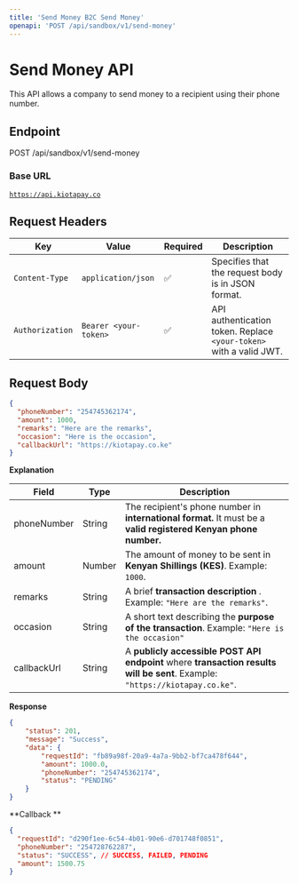 ```yaml
---
title: 'Send Money B2C Send Money'
openapi: 'POST /api/sandbox/v1/send-money'
---
```


# Send Money API

This API allows a company to send money to a recipient using their phone number.

## Endpoint

POST /api/sandbox/v1/send-money

### Base URL

[`https://api.kiotapay.co`](https://api.kiotapay.co)


## **Request Headers**

| Key             | Value                 | Required | Description                                                        |
| --------------- | --------------------- | -------- | ------------------------------------------------------------------ |
| `Content-Type`  | `application/json`    | ✅        | Specifies that the request body is in JSON format.                 |
| `Authorization` | `Bearer <your-token>` | ✅        | API authentication token. Replace `<your-token>` with a valid JWT. |

## Request Body

```json
{
  "phoneNumber": "254745362174",
  "amount": 1000,
  "remarks": "Here are the remarks",
  "occasion": "Here is the occasion",
  "callbackUrl": "https://kiotapay.co.ke"
}
```

**Explanation**

| Field       | Type   | Description                                                                                                                  |
| ----------- | ------ | ---------------------------------------------------------------------------------------------------------------------------- |
| phoneNumber | String | The recipient's phone number in **international format.**  It must  be a **valid registered  Kenyan phone number.**          |
| amount      | Number | The amount of money to be sent in **Kenyan Shillings (KES)**. Example: `1000`.                                               |
| remarks     | String | A brief **transaction description** . Example: `"Here are the remarks"`.                                                     |
| occasion    | String | A short text describing the **purpose of the transaction**. Example: `"Here is the occasion"`                                |
| callbackUrl | String | A **publicly accessible POST API endpoint** where **transaction results will be sent**. Example: `"https://kiotapay.co.ke"`. |

**Response**

```json
{
    "status": 201,
    "message": "Success",
    "data": {
        "requestId": "fb89a98f-20a9-4a7a-9bb2-bf7ca478f644",
        "amount": 1000.0,
        "phoneNumber": "254745362174",
        "status": "PENDING"
    }
}
```

**Callback **

```json
{
  "requestId": "d290f1ee-6c54-4b01-90e6-d701748f0851",
  "phoneNumber": "254728762287",
  "status": "SUCCESS", // SUCCESS, FAILED, PENDING
  "amount": 1500.75
}
```